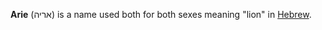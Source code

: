 {{move to wiktionary}}
'''Arie''' (&#1488;&#1512;&#1497;&#1492;) is a name used both for both sexes meaning "lion" in [[Hebrew]].


{{lang-stub}}